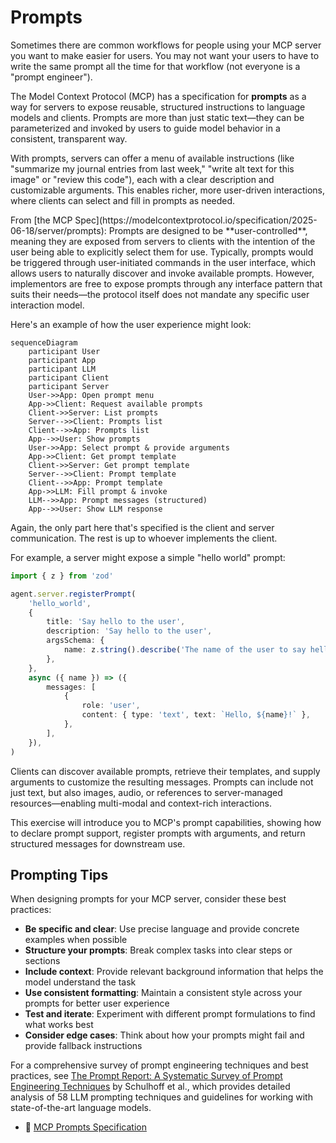 # Prompts

Sometimes there are common workflows for people using your MCP server you want
to make easier for users. You may not want your users to have to write the same
prompt all the time for that workflow (not everyone is a "prompt engineer").

The Model Context Protocol (MCP) has a specification for **prompts** as a way
for servers to expose reusable, structured instructions to language models and
clients. Prompts are more than just static text—they can be parameterized and
invoked by users to guide model behavior in a consistent, transparent way.

With prompts, servers can offer a menu of available instructions (like
"summarize my journal entries from last week," "write alt text for this image"
or "review this code"), each with a clear description and customizable
arguments. This enables richer, more user-driven interactions, where clients can
select and fill in prompts as needed.

<callout-success>
	From [the MCP
	Spec](https://modelcontextprotocol.io/specification/2025-06-18/server/prompts):
	Prompts are designed to be **user-controlled**, meaning they are exposed from
	servers to clients with the intention of the user being able to explicitly
	select them for use. Typically, prompts would be triggered through
	user-initiated commands in the user interface, which allows users to naturally
	discover and invoke available prompts. However, implementors are free to
	expose prompts through any interface pattern that suits their needs—the
	protocol itself does not mandate any specific user interaction model.
</callout-success>

Here's an example of how the user experience might look:

```mermaid
sequenceDiagram
	participant User
	participant App
	participant LLM
	participant Client
	participant Server
	User->>App: Open prompt menu
	App->>Client: Request available prompts
	Client->>Server: List prompts
	Server-->>Client: Prompts list
	Client-->>App: Prompts list
	App-->>User: Show prompts
	User->>App: Select prompt & provide arguments
	App->>Client: Get prompt template
	Client->>Server: Get prompt template
	Server-->>Client: Prompt template
	Client-->>App: Prompt template
	App->>LLM: Fill prompt & invoke
	LLM-->>App: Prompt messages (structured)
	App-->>User: Show LLM response
```

<callout-warning>
	Again, the only part here that's specified is the client and server
	communication. The rest is up to whoever implements the client.
</callout-warning>

For example, a server might expose a simple "hello world" prompt:

```ts
import { z } from 'zod'

agent.server.registerPrompt(
	'hello_world',
	{
		title: 'Say hello to the user',
		description: 'Say hello to the user',
		argsSchema: {
			name: z.string().describe('The name of the user to say hello to'),
		},
	},
	async ({ name }) => ({
		messages: [
			{
				role: 'user',
				content: { type: 'text', text: `Hello, ${name}!` },
			},
		],
	}),
)
```

Clients can discover available prompts, retrieve their templates, and supply
arguments to customize the resulting messages. Prompts can include not just
text, but also images, audio, or references to server-managed resources—enabling
multi-modal and context-rich interactions.

This exercise will introduce you to MCP's prompt capabilities, showing how to
declare prompt support, register prompts with arguments, and return structured
messages for downstream use.

## Prompting Tips

When designing prompts for your MCP server, consider these best practices:

- **Be specific and clear**: Use precise language and provide concrete examples when possible
- **Structure your prompts**: Break complex tasks into clear steps or sections
- **Include context**: Provide relevant background information that helps the model understand the task
- **Use consistent formatting**: Maintain a consistent style across your prompts for better user experience
- **Test and iterate**: Experiment with different prompt formulations to find what works best
- **Consider edge cases**: Think about how your prompts might fail and provide fallback instructions

For a comprehensive survey of prompt engineering techniques and best practices, see [The Prompt Report: A Systematic Survey of Prompt Engineering Techniques](https://arxiv.org/abs/2406.06608) by Schulhoff et al., which provides detailed analysis of 58 LLM prompting techniques and guidelines for working with state-of-the-art language models.

- 📜 [MCP Prompts Specification](https://modelcontextprotocol.io/specification/2025-06-18/server/prompts)
